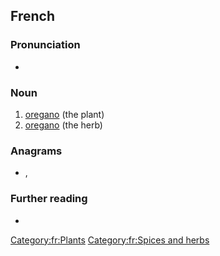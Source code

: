 ==French==

===Pronunciation===
* {{fr-IPA}}

===Noun===
{{fr-noun|m}}

# [[oregano]] (the plant)
# [[oregano]] (the herb)

===Anagrams===
* {{l|fr|ignora}}, {{l|fr|rognai}}

===Further reading===
* {{R:TLFi}}

[[Category:fr:Plants]]
[[Category:fr:Spices and herbs]]
